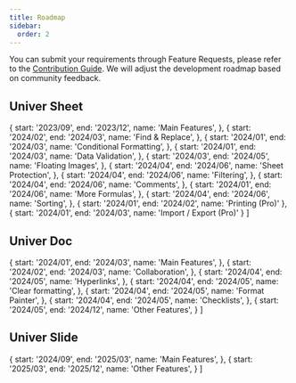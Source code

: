 ```yaml
---
title: Roadmap
sidebar:
  order: 2
---
```



You can submit your requirements through Feature Requests, please refer to the [Contribution Guide](/guides/contributing). We will adjust the development roadmap based on community feedback.

## Univer Sheet

  {
    start: '2023/09',
    end: '2023/12',
    name: 'Main Features',
  },
  {
    start: '2024/02',
    end: '2024/03',
    name: 'Find & Replace',
  },
  {
    start: '2024/01',
    end: '2024/03',
    name: 'Conditional Formatting',
  },
  {
    start: '2024/01',
    end: '2024/03',
    name: 'Data Validation',
  },
  {
    start: '2024/03',
    end: '2024/05',
    name: 'Floating Images',
  },
  {
    start: '2024/04',
    end: '2024/06',
    name: 'Sheet Protection',
  },
  {
    start: '2024/04',
    end: '2024/06',
    name: 'Filtering',
  },
  {
    start: '2024/04',
    end: '2024/06',
    name: 'Comments',
  },
  {
    start: '2024/01',
    end: '2024/06',
    name: 'More Formulas',
  },
  {
    start: '2024/04',
    end: '2024/06',
    name: 'Sorting',
  },
  {
    start: '2024/01',
    end: '2024/02',
    name: 'Printing (Pro)'
  },
  {
    start: '2024/01',
    end: '2024/03',
    name: 'Import / Export (Pro)'
  }
]

<Roadmap client:load data={sheetData} />

## Univer Doc

  {
    start: '2024/01',
    end: '2024/03',
    name: 'Main Features',
  },
  {
    start: '2024/02',
    end: '2024/03',
    name: 'Collaboration',
  },
  {
    start: '2024/04',
    end: '2024/05',
    name: 'Hyperlinks',
  },
  {
    start: '2024/04',
    end: '2024/05',
    name: 'Clear formatting',
  },
  {
    start: '2024/04',
    end: '2024/05',
    name: 'Format Painter',
  },
  {
    start: '2024/04',
    end: '2024/05',
    name: 'Checklists',
  },
  {
    start: '2024/05',
    end: '2024/12',
    name: 'Other Features',
  }
]

<Roadmap client:load data={docData} />

## Univer Slide

  {
    start: '2024/09',
    end: '2025/03',
    name: 'Main Features',
  },
  {
    start: '2025/03',
    end: '2025/12',
    name: 'Other Features',
  }
]

<Roadmap client:load data={slideData} />
